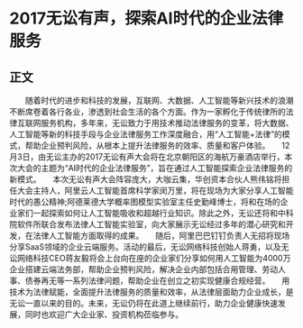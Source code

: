 # 2017无讼有声，探索AI时代的企业法律服务
## 正文
　　随着时代的进步和科技的发展，互联网、大数据、人工智能等新兴技术的浪潮不断席卷着各行各业，渗透到社会生活的各个方面。作为一家孵化于传统律所的法律互联网服务机构，多年来，无讼致力于用技术推动法律服务的变革，将大数据、人工智能等新的科技手段与企业法律服务工作深度融合，用“人工智能+法律”的模式，帮助企业预判风险，从根本上提升法律服务的效率、质量和客户体验。　　12月3日，由无讼主办的2017无讼有声大会将在北京朝阳区的海航万豪酒店举行，本次大会的主题为“AI时代的企业法律服务”，旨在通过人工智能探索企业法律服务的新模式。　　本次无讼有声大会阵容庞大，大咖云集，华创资本合伙人熊伟铭将担任大会主持人，阿里云人工智能首席科学家闵万里，将在现场为大家分享人工智能时代的愚公精神;阿德莱德大学概率图模型实验室主任史勤峰博士，将和在场的企业家们一起探索如何让人工智能吸收和超越行业知识。除此之外，无讼还将和中科院软件所联合发布法律人工智能实验室，向大家展示无讼经过多年的潜心研究和开发，在法律人工智能方面取得的成果。　　随后，阿里巴巴钉钉负责人无招将现场分享SaaS领域的企业云端服务。活动的最后，无讼网络科技创始人蒋勇，以及无讼网络科技CEO蒋友毅将会上台向在座的企业家们分享如何用人工智能为4000万企业搭建云端法务部，帮助企业预判风险，解决企业内部包括合用管理、劳动人事、债券再无等一系列法律问题，帮助企业在创立之初实现健康合规经营。　　用技术为法律赋能，全面提升法律服务的质量和效率，从法律层面助力企业成长，是无讼一直以来的目的。未来，无讼仍将在此道上继续前行，助力企业健康快速发展，同时也欢迎广大企业家、投资机构莅临参与。